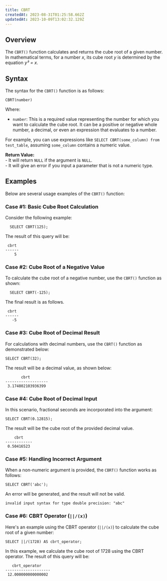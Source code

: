 ```yaml
---
title: CBRT
createdAt: 2023-08-31T01:25:58.662Z
updatedAt: 2023-10-09T13:02:32.129Z
---
```


## Overview

The `CBRT()` function calculates and returns the cube root of a given number. In mathematical terms, for a number *x*, its cube root *y* is determined by the equation *y³ = x*.

## Syntax

The syntax for the `CBRT()` function is as follows:

```pgsql
CBRT(number)
```

Where:

*   `number`: This is a required value representing the number for which you want to calculate the cube root. It can be a positive or negative whole number, a decimal, or even an expression that evaluates to a number.

For example, you can use expressions like `SELECT CBRT(some_column) from test_table`, assuming `some_column` contains a numeric value.

<Note>**Return Value:** <br /> - It will return `NULL` if the argument is `NULL`. <br /> - It will give an error if you input a parameter that is not a numeric type.</Note>

## Examples

Below are several usage examples of the `CBRT()` function:

### Case #1: **Basic Cube Root Calculation**

Consider the following example:

```pgsql
  SELECT CBRT(125);
```

The result of this query will be:

```pgsql
 cbrt 
------
    5
```

### Case #2: **Cube Root of a Negative Value**

To calculate the cube root of a negative number, use the `CBRT()` function as shown:

```pgsql
  SELECT CBRT(-125);
```

The final result is as follows.

```pgsql
 cbrt 
------
   -5
```

### Case #3: **Cube Root of Decimal Result**

For calculations with decimal numbers, use the `CBRT()` function as demonstrated below:

```pgsql
SELECT CBRT(32);
```

The result will be a decimal value, as shown below:

```pgsql
       cbrt        
-------------------
 3.174802103936399
```

### Case #4: **Cube Root of Decimal Input**

In this scenario, fractional seconds are incorporated into the argument:

```pgsql
SELECT CBRT(0.12815);
```

The result will be the cube root of the provided decimal value.

```pgsql
    cbrt    
------------
 0.50416523
```

### Case #5: Handling Incorrect Argument

When a non-numeric argument is provided, the `CBRT()` function works as follows:

```pgsql
SELECT CBRT('abc');
```

An error will be generated, and the result will not be valid.

```pgsql
invalid input syntax for type double precision: "abc"
```

### Case #6: CBRT Operator (`||/(x)`)

Here's an example using the CBRT operator (`||/(x)`) to calculate the cube root of a given number:

```pgsql
SELECT ||/(1728) AS cbrt_operator;
```

In this example, we calculate the cube root of 1728 using the CBRT operator. The result of this query will be:

```pgsql
   cbrt_operator    
--------------------
 12.000000000000002
```

